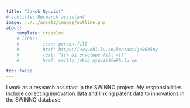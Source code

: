 ```yaml
---
title: "Jakob Nyqvist"
# subtitle: Research assistant
image: ../../assets/images/outline.png
about:
    template: trestles
    # links:
    #       - icon: person-fill
    #         href: https://www.ehl.lu.se/kontakt/ja0645ny
    #       - text: "{{< bi envelope-fill >}}"
    #         href: mailto:jakob.nyqvist@ekh.lu.se

toc: false
---
```

I work as a research assistant in the SWINNO project. My responsibilities include collecting innovation data and linking patent data to innovations in the SWINNO database.
